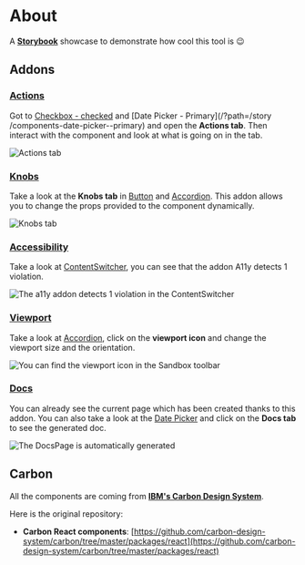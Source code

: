
<Meta title="About" />

# About

A **[Storybook](https://storybook.js.org/)** showcase to demonstrate how cool this tool is 😉

## Addons

### [Actions](https://github.com/storybookjs/storybook/tree/master/addons/actions)

Got to [Checkbox - checked](/?path=/story/components-checkbox--checked) and [Date Picker - Primary](/?path=/story
/components-date-picker--primary) and open the **Actions tab**. Then interact with the component and look at what is going on in the tab.

<img src={actionsTab} alt="Actions tab" />

### [Knobs](https://github.com/storybookjs/storybook/tree/master/addons/knobs)

Take a look at the **Knobs tab** in [Button](/?path=/story/components-button--defaut) and [Accordion](/?path=/story/components-accordion--defaut).
This addon allows you to change the props provided to the component dynamically.

<img src={knobsTab} alt="Knobs tab" />

### [Accessibility](https://github.com/storybookjs/storybook/tree/master/addons/a11y)

Take a look at [ContentSwitcher](/?path=/story/components-contentswitcher--defaut), you can see that the addon A11y detects 1 violation.

<img src={a11yTab} alt="The a11y addon detects 1 violation in the ContentSwitcher" />

### [Viewport](https://github.com/storybookjs/storybook/tree/master/addons/viewport)

Take a look at [Accordion](/?path=/story/components-accordion--defaut), click on the **viewport icon** and change the viewport size and the orientation.

<img
  src={vewportIcon}
  alt="You can find the viewport icon in the Sandbox toolbar"
/>

### [Docs](https://github.com/storybookjs/storybook/tree/master/addons/docs)

You can already see the current page which has been created thanks to this addon.
You can also take a look at the [Date Picker](/?path=/docs/components-date-picker--primary) and click on the **Docs tab** to see the generated doc.

<img
  src={docsTab}
  alt="The DocsPage is automatically generated"
/>

## Carbon

All the components are coming from **[IBM's Carbon Design System](https://www.carbondesignsystem.com/)**.

Here is the original repository:
- **Carbon React components**: [https://github.com/carbon-design-system/carbon/tree/master/packages/react](https://github.com/carbon-design-system/carbon/tree/master/packages/react)
